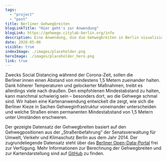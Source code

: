 ```yaml
---
tags:
  - "project"
  - "post"
title: Berliner Gehwegbreiten
blogLinkTitle: "Hier geht's zur Anwendung"
blogLink: https://gehwege.citylab-berlin.org/info
description: Eine Anwendung, die die Gehwegbreiten in Berlin visualisiert
date: 2020-05-06
visible: true
indexImage: ./images/placeholder.png
heroImage: ./images/placeholder_hero.png
link: true
---
```


Zwecks Social Distancing während der Corona-Zeit, sollen die Berliner:innen einen Abstand von mindestens 1,5 Metern zueinander halten. Dank höherer Temperaturen und gelockerter Maßnahmen, treibt es allerdings viele nach draußen. Den empfohlenen Mindestabstand zu halten, kann manchmal schwierig sein – besonders dort, wo die Gehwege schmal sind. Wir haben eine Kartenanwendung entwickelt die zeigt, wie sich die Berliner Kieze in Sachen Gehweginfrastruktur voneinander unterscheiden und welche Straßen einen permanenten Mindestabstand von 1,5 Metern unter Umständen erschweren.

Der gezeigte Datensatz der Gehwegbreiten basiert auf den Gehwegpositionen aus der „Straßenbefahrung“ der Senatsverwaltung für Umwelt, Verkehr und Klimaschutz Berlin aus dem Jahr 2014. Der zugrundeliegende Datensatz steht über das [Berliner Open-Data-Portal](https://daten.berlin.de/datensaetze/straßenbefahrung-2014-gehweg-wfs-0) frei zur Verfügung. Mehr Informationen zur Berechnung der Gehwegbreiten und zur Kartendarstellung sind auf [GitHub](https://github.com/technologiestiftung/berlin_sidewalk_widths) zu finden.
